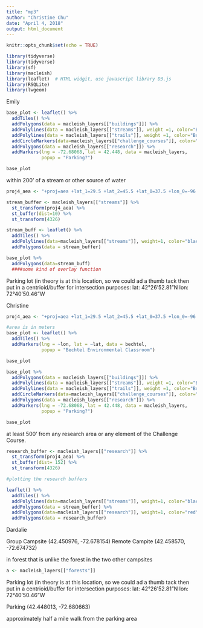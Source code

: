 ```yaml
---
title: "mp3"
author: "Christine Chu"
date: "April 4, 2018"
output: html_document
---
```


```r
knitr::opts_chunk$set(echo = TRUE)
```


```r
library(tidyverse)  
library(tidyverse)
library(sf)
library(macleish)
library(leaflet)  # HTML widgit, use javascript library D3.js
library(RSQLite)
library(lwgeom) 
```

Emily
```r
base_plot <- leaflet() %>%
  addTiles() %>%
  addPolygons(data = macleish_layers[["buildings"]]) %>%
  addPolylines(data = macleish_layers[["streams"]], weight =1, color="Blue") %>%
  addPolylines(data = macleish_layers[["trails"]], weight =1, color="Brown") %>%
  addCircleMarkers(data=macleish_layers[["challenge_courses"]], color="Green", weight=.1) %>%
  addPolygons(data = macleish_layers[["research"]]) %>%
  addMarkers(lng = -72.68068, lat = 42.448, data = macleish_layers,
             popup = "Parking?") 

base_plot 
```


within 200’ of a stream or other source of water
```r
proj4_aea <- "+proj=aea +lat_1=29.5 +lat_2=45.5 +lat_0=37.5 +lon_0=-96 +x_0=0 +y_0=0 +ellps=GRS80 +datum=NAD83 +units=m +no_defs"

stream_buffer <- macleish_layers[["streams"]] %>%
  st_transform(proj4_aea) %>%
  st_buffer(dist=10) %>%
  st_transform(4326)

stream_buff <- leaflet() %>%
  addTiles() %>%
  addPolylines(data=macleish_layers[["streams"]], weight=1, color="black") %>%
  addPolygons(data = stream_buffer)
```



```r
base_plot %>%
  addPolygons(data=stream_buff)
  ####some kind of overlay function 
```


Parking lot (in theory is at this location, so we could ad a thumb tack then put in a centrioid/buffer for intersection purposes:
lat:   42°26'52.81"N
lon:  72°40'50.46"W


Christine
```r

proj4_aea <- "+proj=aea +lat_1=29.5 +lat_2=45.5 +lat_0=37.5 +lon_0=-96 +x_0=0 +y_0=0 +ellps=GRS80 +datum=NAD83 +units=m +no_defs"

#area is in meters
base_plot <- leaflet() %>%
  addTiles() %>%
  addMarkers(lng = ~lon, lat = ~lat, data = bechtel,
             popup = "Bechtel Environmental Classroom")

base_plot

base_plot %>%
  addPolygons(data = macleish_layers[["buildings"]]) %>%
  addPolylines(data = macleish_layers[["streams"]], weight =1, color="Blue") %>%
  addPolylines(data = macleish_layers[["trails"]], weight =1, color="Brown") %>%
  addCircleMarkers(data=macleish_layers[["challenge_courses"]], color="Green", weight=.1) %>% 
  addPolygons(data = macleish_layers[["research"]]) %>%
  addMarkers(lng = -72.68068, lat = 42.448, data = macleish_layers,
             popup = "Parking?")

base_plot 

```


at least 500’ from any research area or any element of the Challenge Course.
```r
research_buffer <- macleish_layers[["research"]] %>%
  st_transform(proj4_aea) %>%
  st_buffer(dist= 152) %>%
  st_transform(4326)

#plotting the research buffers 

leaflet() %>%
  addTiles() %>%
  addPolylines(data=macleish_layers[["streams"]], weight=1, color="black") %>%
  addPolygons(data = stream_buffer) %>%
  addPolygons(data=macleish_layers[["research"]], weight=1, color="red") %>%
  addPolygons(data = research_buffer)

```




Dardalie

Group Campsite (42.450976, -72.678154)
Remote Campite (42.458570, -72.674732)

in forest that is unlike the forest in the two other campsites
```r

a <- macleish_layers[["forests"]]

```


Parking lot (in theory is at this location, so we could ad a thumb tack then put in a centrioid/buffer for intersection purposes:
lat:   42°26'52.81"N
lon:  72°40'50.46"W

Parking (42.448013, -72.680663)


approximately half a mile walk from the parking area
```r

```





















